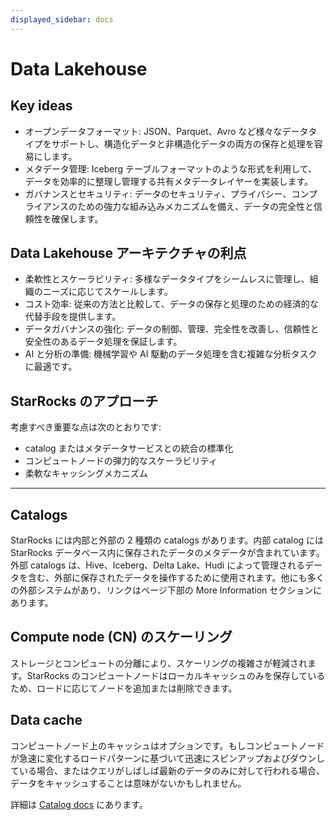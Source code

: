 ```yaml
---
displayed_sidebar: docs
---
```


# Data Lakehouse

<DataLakeIntro />

## Key ideas

- オープンデータフォーマット: JSON、Parquet、Avro など様々なデータタイプをサポートし、構造化データと非構造化データの両方の保存と処理を容易にします。
- メタデータ管理: Iceberg テーブルフォーマットのような形式を利用して、データを効率的に整理し管理する共有メタデータレイヤーを実装します。
- ガバナンスとセキュリティ: データのセキュリティ、プライバシー、コンプライアンスのための強力な組み込みメカニズムを備え、データの完全性と信頼性を確保します。

## Data Lakehouse アーキテクチャの利点

- 柔軟性とスケーラビリティ: 多様なデータタイプをシームレスに管理し、組織のニーズに応じてスケールします。
- コスト効率: 従来の方法と比較して、データの保存と処理のための経済的な代替手段を提供します。
- データガバナンスの強化: データの制御、管理、完全性を改善し、信頼性と安全性のあるデータ処理を保証します。
- AI と分析の準備: 機械学習や AI 駆動のデータ処理を含む複雑な分析タスクに最適です。

## StarRocks のアプローチ

考慮すべき重要な点は次のとおりです:

- catalog またはメタデータサービスとの統合の標準化
- コンピュートノードの弾力的なスケーラビリティ
- 柔軟なキャッシングメカニズム

---

## Catalogs

StarRocks には内部と外部の 2 種類の catalogs があります。内部 catalog には StarRocks データベース内に保存されたデータのメタデータが含まれています。外部 catalogs は、Hive、Iceberg、Delta Lake、Hudi によって管理されるデータを含む、外部に保存されたデータを操作するために使用されます。他にも多くの外部システムがあり、リンクはページ下部の More Information セクションにあります。

## Compute node (CN) のスケーリング

ストレージとコンピュートの分離により、スケーリングの複雑さが軽減されます。StarRocks のコンピュートノードはローカルキャッシュのみを保存しているため、ロードに応じてノードを追加または削除できます。

## Data cache

コンピュートノード上のキャッシュはオプションです。もしコンピュートノードが急速に変化するロードパターンに基づいて迅速にスピンアップおよびダウンしている場合、またはクエリがしばしば最新のデータのみに対して行われる場合、データをキャッシュすることは意味がないかもしれません。

詳細は [Catalog docs](../data_source/catalog/catalog_intro.mdx) にあります。
